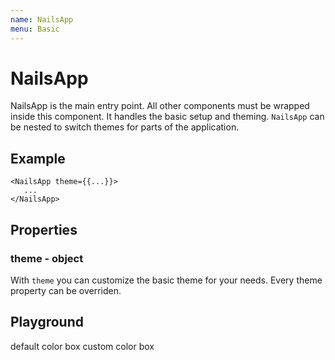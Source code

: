 ```yaml
---
name: NailsApp
menu: Basic
---
```



# NailsApp

NailsApp is the main entry point. All other components must be wrapped inside this component. It handles the basic setup and theming. `NailsApp` can be nested to switch themes for parts of the application.

## Example
```
<NailsApp theme={{...}}>
   ...
</NailsApp>
```

## Properties

### theme - object
With `theme` you can customize the basic theme for your needs. Every theme property can be overriden.

## Playground

<Playground>
        <Box backgroundColor="brandColor" space="medium">
            default color box
        </Box>
    <NailsApp theme={{colors:{brandColor:"#aa0"}}}>
        <Box backgroundColor="brandColor" space="medium">
            custom color box
        </Box>
    </NailsApp>
</Playground>